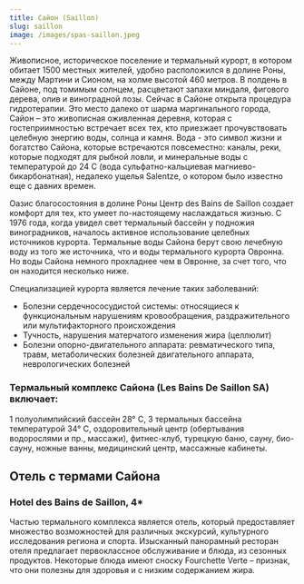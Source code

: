 ```yaml
---
title: Сайон (Saillon)
slug: saillon
image: /images/spas-saillon.jpeg
---
```


Живописное, историческое поселение и термальный курорт, в котором обитает 1500 местных жителей, удобно расположился в долине Роны, между Мартини и Сионом, на холме высотой 460 метров. В полдень в Сайоне, под томимым солнцем, расцветают запахи миндаля, фигового дерева, олив и виноградной лозы. Сейчас в Сайоне открыта процедура гидротерапии. Это место далеко от шарма маргинального города, Сайон – это живописная оживленная деревня, которая с гостеприимностью встречает всех тех, кто приезжает прочувствовать целебную энергию воды, солнца и камня. Вода - это символ жизни и богатство Сайона, которые встречаются повсеместно: каналы, реки, которые подходят для рыбной ловли, и минеральные воды с температурой до 24 C (вода сульфатно-кальциевая магниево-бикарбонатная), недалеко ущелья Salentze, о котором было известно еще с давних времен.

Оазис благосостояния в долине Роны Центр des Bains de Saillon создает комфорт для тех, кто умеет по-настоящему наслаждаться жизнью. С 1976 года, когда увидел свет термальный бассейн у подножия виноградников, началось активное использование целебных источников курорта. Термальные воды Сайона берут свою лечебную воду из того же источника, что и воды термального курорта Овронна. Но воды Сайона немного прохладнее чем в Овронне, за счет того, что он находится несколько ниже.

Специализацией курорта является лечение таких заболеваний:

- Болезни сердечнососудистой системы: относящиеся к функциональным нарушениям кровообращения, раздражительного или мультифакторного происхождения
- Тучность, нарушения матерчатого изменения жира (целлюлит)
- Болезни опорно-двигательного аппарата: ревматического типа, травм, метаболических болезней двигательного аппарата, неврологических болезней

### Термальный комплекс Сайона (Les Bains De Saillon SA) включает:

1 полуолимпийский бассейн 28° C, 3 термальных бассейна температурой 34° C, оздоровительный центр (обертывания водорослями и пр., массажи), фитнес-клуб, турецкую баню, сауну, био-сауну, ножные ванны, медицинский центр, массажные кабинеты.

## Отель с термами Сайона

### Hotel des Bains de Saillon, 4\*

Частью термального комплекса является отель, который предоставляет множество возможностей для различных экскурсий, культурного исследования региона и спорта. Изысканный панорамный ресторан отеля предлагает первоклассное обслуживание и блюда, из сезонных продуктов. Некоторые блюда имеют сноску Fourchette Verte – признак, что они полезны для здоровья и с низким содержанием жира.
